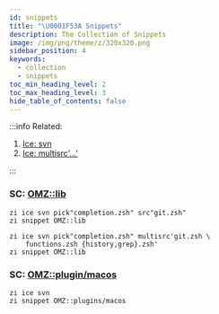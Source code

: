 ```yaml
---
id: snippets
title: "\U0001F53A Snippets"
description: The Collection of Snippets
image: /img/png/theme/z/320x320.png
sidebar_position: 4
keywords:
  - collection
  - snippets
toc_min_heading_level: 2
toc_max_heading_level: 3
hide_table_of_contents: false
---
```


<!-- @format -->

:::info Related:

1. [Ice: svn][the-svn-ice]
2. [Ice: multisrc'…'][the-multisrc-ice]

:::

### SC: [OMZ::lib](https://github.com/ohmyzsh/ohmyzsh/tree/master/lib)

```shell showLineNumbers
zi ice svn pick"completion.zsh" src"git.zsh"
zi snippet OMZ::lib
```

```shell showLineNumbers
zi ice svn pick"completion.zsh" multisrc'git.zsh \
    functions.zsh {history,grep}.zsh'
zi snippet OMZ::lib
```

### SC: [OMZ::plugin/macos](https://github.com/ohmyzsh/ohmyzsh/tree/master/plugins/macos)

```shell showLineNumbers
zi ice svn
zi snippet OMZ::plugins/macos
```

<!-- end-of-file -->
<!-- links -->

[the-svn-ice]: /docs/guides/syntax/standard#the-svn-ice
[the-multisrc-ice]: /docs/guides/syntax/standard#the-multisrc-ice
